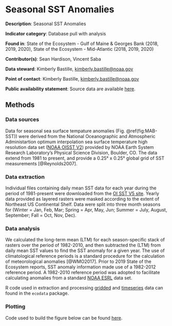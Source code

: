 # Seasonal SST Anomalies

**Description**: Seasonal SST Anomalies

**Indicator category**: Database pull with analysis

**Found in**: State of the Ecosystem - Gulf of Maine & Georges Bank (2018, 2019, 2020), State of the Ecosystem - Mid-Atlantic (2018, 2019, 2020)

**Contributor(s)**: Sean Hardison, Vincent Saba
  
**Data steward**: Kimberly Bastille, <kimberly.bastille@noaa.gov>
  
**Point of contact**: Kimberly Bastille, <kimberly.bastille@noaa.gov>
  
**Public availability statement**: Source data are available [here](https://www.esrl.noaa.gov/psd/data/gridded/data.noaa.oisst.v2.highres.html).


## Methods
### Data sources
Data for seasonal sea surface tempature anomalies (Fig. \@ref(fig:MAB-SST)) were derived from the National Oceanographic and Atmospheric Administartion optimum interpolation sea surface temperature high resolution data set ([NOAA OISST V2](https://www.esrl.noaa.gov/psd/data/gridded/data.noaa.oisst.v2.highres.html)) provided by NOAA Earth System Research Laboratory's Physical Science Division, Boulder, CO. The data extend from 1981 to present, and provide a 0.25&deg; x 0.25&deg; global grid of SST measurements [@Reynolds2007]. 

### Data extraction 
Individual files containing daily mean SST data for each year during the period of 1981-present were downloaded from the [OI SST V5 site](https://www.esrl.noaa.gov/psd/data/gridded/data.noaa.oisst.v2.highres.html). Yearly data provided as layered rasters were masked according to the extent of Northeast US Continental Shelf. Data were split into three month seasons for (Winter = Jan, Feb, Mar; Spring = Apr, May, Jun; Summer = July, August, September; Fall = Oct, Nov, Dec).  

### Data analysis
We calculated the long-term mean (LTM) for each season-specific stack of rasters over the period of 1982-2010, and then subtracted the (LTM) from daily mean SST values to find the SST anomaly for a given year. The use of climatological reference periods is a standard procedure for the calculation of meteorological anomalies [@WMO2017]. Prior to 2019 State of the Ecosystem reports, SST anomaly information made use of a 1982-2012 reference period. A 1982-2010 reference period was adopted to facilitate calculating anomalies from a standard [NOAA ESRL](https://www.esrl.noaa.gov/psd/data/gridded/data.noaa.oisst.v2.highres.html) data set.

R code used in extraction and processing [gridded](https://github.com/NOAA-EDAB/ecodata/blob/master/data-raw/get_seasonal_oisst_anom_gridded.R)  and [timeseries](https://github.com/NOAA-EDAB/ecodata/blob/master/data-raw/get_seasonal_oisst_anom.R)  data can found in the `ecodata` package.  


### Plotting

Code used to build the figure below can be found [here](https://github.com/NOAA-EDAB/ecodata/blob/master/chunk-scripts/LTL.Rmd-MAB-SST-insitu.R).

```r

```

